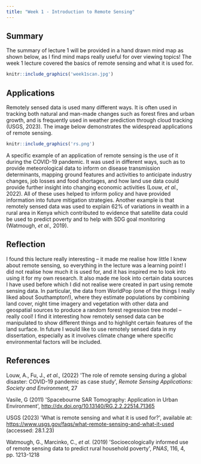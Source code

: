 ```yaml
---
title: "Week 1 - Introduction to Remote Sensing"
---
```


## Summary

The summary of lecture 1 will be provided in a hand drawn mind map as shown below, as I find mind maps really useful for over viewing topics! The week 1 lecture covered the basics of remote sensing and what it is used for.

```r
knitr::include_graphics('week1scan.jpg')

```

## Applications

Remotely sensed data is used many different ways. It is often used in tracking both natural and man-made changes such as forest fires and urban growth, and is frequently used in weather prediction through cloud tracking (USGS, 2023). The image below demonstrates the widespread applications of remote sensing.

```r
knitr::include_graphics('rs.png')

```

A specific example of an application of remote sensing is the use of it during the COVID-19 pandemic. It was used in different ways, such as to provide meteorological data to inform on disease transmission determinants, mapping ground features and activities to anticipate industry changes, job losses and food shortages, and how land use data could provide further insight into changing economic activities (Louw, *et al.,* 2022). All of these uses helped to inform policy and have provided information into future mitigation strategies. Another example is that remotely sensed data was used to explain 62% of variations in wealth in a rural area in Kenya which contributed to evidence that satellite data could be used to predict poverty and to help with SDG goal monitoring (Watmough, *et al.,* 2019).

## Reflection

I found this lecture really interesting -- it made me realise how little I knew about remote sensing, so everything in the lecture was a learning point! I did not realise how much it is used for, and it has inspired me to look into using it for my own research. It also made me look into certain data sources I have used before which I did not realise were created in part using remote sensing data. In particular, the data from WorldPop (one of the things I really liked about Southampton!), where they estimate populations by combining land cover, night time imagery and vegetation with other data and geospatial sources to produce a random forest regression tree model -- really cool! I find it interesting how remotely sensed data can be manipulated to show different things and to highlight certain features of the land surface. In future I would like to use remotely sensed data in my dissertation, especially as it involves climate change where specific environmental factors will be included.

## References

Louw, A., Fu, J., *et al.,* (2022) \'The role of remote sensing during a global disaster: COVID-19 pandemic as case study\', *Remote Sensing Applications: Society and Environment*, 27

Vasile, G (2011) \'Spacebourne SAR Tomography: Application in Urban Environment\', <http://dx.doi.org/10.13140/RG.2.2.22514.71365>

USGS (2023) \'What is remote sensing and what it is used for?\', available at: <https://www.usgs.gov/faqs/what-remote-sensing-and-what-it-used> (accessed: 28.1.23)

Watmough, G., Marcinko, C., *et al.* (2019) \'Socioecologically informed use of remote sensing data to predict rural household poverty\', *PNAS*, 116, 4, pp. 1213-1218
